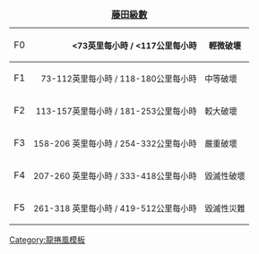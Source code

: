 {| style="float: {{{align|right}}}; margin: 0.1em; border-spacing: 0.3em 0;"
|+ '''[[藤田級數]]'''
|-
! scope="row" style="background: #{{Storm_colour|storm}}; font-weight: inherit;" | F0
| style="font-size: 90%; text-align: right;" | <73英里每小時 / <117公里每小時
| style="font-size: 90%;" | 輕微破壞
|-
! scope="row" style="background: #{{Storm_colour|cat1}}; font-weight: inherit;" | F1
| style="font-size: 90%; text-align: right;" | 73-112英里每小時 / 118-180公里每小時
| style="font-size: 90%;" | 中等破壞
|-
! scope="row" style="background: #{{Storm_colour|cat2}}; font-weight: inherit;" | F2
| style="font-size: 90%; text-align: right;" | 113-157英里每小時 / 181-253公里每小時
| style="font-size: 90%;" | 較大破壞
|-
! scope="row" style="background: #{{Storm_colour|cat3}}; font-weight: inherit;" | F3
| style="font-size: 90%; text-align: right;" | 158-206 英里每小時 / 254-332公里每小時
| style="font-size: 90%;" | 嚴重破壞
|-
! scope="row" style="background: #{{Storm_colour|cat4}}; font-weight: inherit;" | F4
| style="font-size: 90%; text-align: right;" | 207-260 英里每小時 / 333-418公里每小時
| style="font-size: 90%;" | 毀滅性破壞
|-
! scope="row" style="background: #{{Storm_colour|cat5}}; font-weight: inherit;" | F5
| style="font-size: 90%; text-align: right;" | 261-318 英里每小時 / 419-512公里每小時
| style="font-size: 90%;" | 毀滅性災難
|}
<noinclude>[[Category:龍捲風模板]]</noinclude>